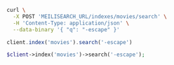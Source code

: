 <CodeGroup>

```bash cURL
curl \
  -X POST 'MEILISEARCH_URL/indexes/movies/search' \
  -H 'Content-Type: application/json' \
  --data-binary '{ "q": "-escape" }'
```

```javascript JS
client.index('movies').search('-escape')
```

```php PHP
$client->index('movies')->search('-escape');
```
</CodeGroup>
